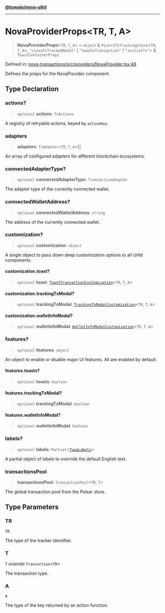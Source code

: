 [**@tuwaio/nova-uikit**](../../../../README.md)

***

# NovaProviderProps\<TR, T, A\>

> **NovaProviderProps**\<`TR`, `T`, `A`\> = `object` & `Pick`\<`ITxTrackingStore`\<`TR`, `T`, `A`\>, `"closeTxTrackedModal"` \| `"handleTransaction"` \| `"initialTx"`\> & `ToastContainerProps`

Defined in: [nova-transactions/src/providers/NovaProvider.tsx:48](https://github.com/TuwaIO/nova-uikit/blob/78a2a232911a274222f152266bfefc233948d277/packages/nova-transactions/src/providers/NovaProvider.tsx#L48)

Defines the props for the NovaProvider component.

## Type Declaration

### actions?

> `optional` **actions**: `TxActions`

A registry of retryable actions, keyed by `actionKey`.

### adapters

> **adapters**: `TxAdapter`\<`TR`, `T`, `A`\>[]

An array of configured adapters for different blockchain ecosystems.

### connectedAdapterType?

> `optional` **connectedAdapterType**: `TransactionAdapter`

The adapter type of the currently connected wallet.

### connectedWalletAddress?

> `optional` **connectedWalletAddress**: `string`

The address of the currently connected wallet.

### customization?

> `optional` **customization**: `object`

A single object to pass down deep customization options to all child components.

#### customization.toast?

> `optional` **toast**: [`ToastTransactionCustomization`](../../type-aliases/ToastTransactionCustomization.md)\<`TR`, `T`, `A`\>

#### customization.trackingTxModal?

> `optional` **trackingTxModal**: [`TrackingTxModalCustomization`](../../type-aliases/TrackingTxModalCustomization.md)\<`TR`, `T`, `A`\>

#### customization.walletInfoModal?

> `optional` **walletInfoModal**: [`WalletInfoModalCustomization`](../../type-aliases/WalletInfoModalCustomization.md)\<`TR`, `T`, `A`\>

### features?

> `optional` **features**: `object`

An object to enable or disable major UI features. All are enabled by default.

#### features.toasts?

> `optional` **toasts**: `boolean`

#### features.trackingTxModal?

> `optional` **trackingTxModal**: `boolean`

#### features.walletInfoModal?

> `optional` **walletInfoModal**: `boolean`

### labels?

> `optional` **labels**: `Partial`\<[`TuwaLabels`](../../type-aliases/TuwaLabels.md)\>

A partial object of labels to override the default English text.

### transactionsPool

> **transactionsPool**: `TransactionPool`\<`TR`, `T`\>

The global transaction pool from the Pulsar store.

## Type Parameters

### TR

`TR`

The type of the tracker identifier.

### T

`T` *extends* `Transaction`\<`TR`\>

The transaction type.

### A

`A`

The type of the key returned by an action function.
